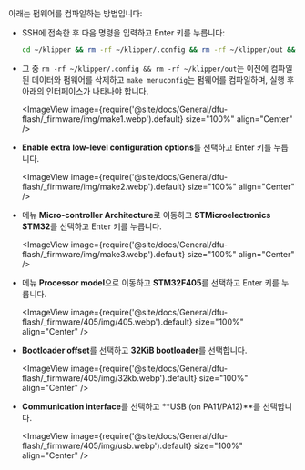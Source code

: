 아래는 펌웨어를 컴파일하는 방법입니다:
* SSH에 접속한 후 다음 명령을 입력하고 Enter 키를 누릅니다:

    ```bash
    cd ~/klipper && rm -rf ~/klipper/.config && rm -rf ~/klipper/out && make menuconfig
    ```

* 그 중 `rm -rf ~/klipper/.config && rm -rf ~/klipper/out`는 이전에 컴파일된 데이터와 펌웨어를 삭제하고 `make menuconfig`는 펌웨어를 컴파일하며, 실행 후 아래의 인터페이스가 나타나야 합니다.

    <ImageView image={require('@site/docs/General/dfu-flash/_firmware/img/make1.webp').default} size="100%" align="Center" />

* **Enable extra low-level configuration options**를 선택하고 Enter 키를 누릅니다.

    <ImageView image={require('@site/docs/General/dfu-flash/_firmware/img/make2.webp').default} size="100%" align="Center" />

* 메뉴 **Micro-controller Architecture**로 이동하고 **STMicroelectronics STM32**를 선택하고 Enter 키를 누릅니다.

    <ImageView image={require('@site/docs/General/dfu-flash/_firmware/img/make3.webp').default} size="100%" align="Center" />

* 메뉴 **Processor model**으로 이동하고 **STM32F405**를 선택하고 Enter 키를 누릅니다.

    <ImageView image={require('@site/docs/General/dfu-flash/_firmware/405/img/405.webp').default} size="100%" align="Center" />

* **Bootloader offset**를 선택하고 **32KiB bootloader**를 선택합니다.

    <ImageView image={require('@site/docs/General/dfu-flash/_firmware/405/img/32kb.webp').default} size="100%" align="Center" />

* **Communication interface**를 선택하고 **USB (on PA11/PA12)**를 선택합니다.

   <ImageView image={require('@site/docs/General/dfu-flash/_firmware/405/img/usb.webp').default} size="100%" align="Center" />
